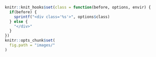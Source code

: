 

<style>
.target {
  border: 3px solid black;
  padding: 10px;
  padding-top: 35px;
  margin-bottom: 10px;
}
.target:before {
  position: absolute;
  content: "🎯 your target plot";
  padding: 5px;
  margin-left: -13px;
  margin-top: -38px;
  background-color: #003366;
  font-size: 12pt;
  border: 3px solid black;
  color: white;
}
.solution {
  padding-top: 20px;
}
.solution:before {
  position: absolute;
  content: "solution";
  text-decoration: underline;
  font-size: 12pt;
  font-weight: bold;
  margin-top: -20px;
  color: rgba(0, 51, 102, 0.3);
}
</style>
```r
knitr::knit_hooks$set(class = function(before, options, envir) {
  if(before) {
    sprintf("<div class='%s'>", options$class)
  } else {
    "</div>"
  }
})
knitr::opts_chunk$set(
  fig.path = "images/"
)
```

